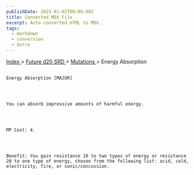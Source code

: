 ```yaml
---
publishDate: 2023-01-02T00:00:00Z
title: Converted MDX File
excerpt: Auto-converted HTML to MDX.
tags:
  - markdown
  - conversion
  - Astro
---
```


[
Index
](-index) >
[
Future d20 SRD
](future-d20-srd-index) >
[
Mutations
](future-d20-srd-mutations-index) > Energy Absorption

##

    Energy Absorption [MAJOR]




    You can absorb impressive amounts of harmful energy.




    MP Cost: 4.




    Benefit: You gain resistance 10 to two types of energy or resistance 20 to one type of energy, chosen from the following list: acid, cold, electricity, fire, or sonic/concussion.
